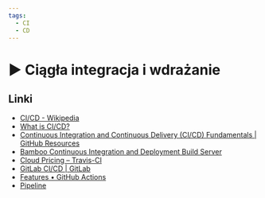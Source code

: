 ```yaml
---
tags:
  - CI
  - CD
---
```



# ▶️ Ciągła integracja i wdrażanie

<VimeoPlayer videoId="756512451" />

## Linki

- [CI/CD - Wikipedia](https://en.wikipedia.org/wiki/CI/CD)
- [What is CI/CD?](https://www.redhat.com/en/topics/devops/what-is-ci-cd)
- [Continuous Integration and Continuous Delivery (CI/CD) Fundamentals | GitHub Resources](https://resources.github.com/ci-cd/)
- [Bamboo Continuous Integration and Deployment Build Server](https://www.atlassian.com/software/bamboo)
- [Cloud Pricing – Travis-CI](https://www.travis-ci.com/pricing-cloud)
- [GitLab CI/CD | GitLab](https://docs.gitlab.com/ee/ci/)
- [Features • GitHub Actions](https://github.com/features/actions)
- [Pipeline](https://www.jenkins.io/doc/book/pipeline/)
